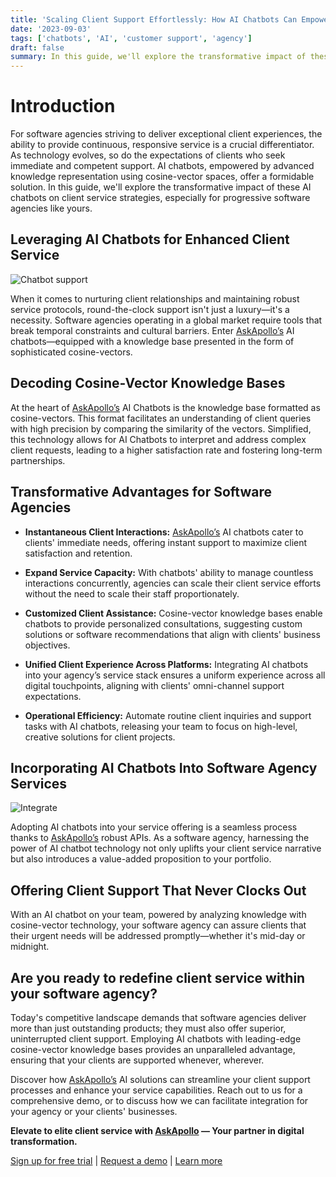 ```yaml
---
title: 'Scaling Client Support Effortlessly: How AI Chatbots Can Empower Your Software Agency'
date: '2023-09-03'
tags: ['chatbots', 'AI', 'customer support', 'agency']
draft: false
summary: In this guide, we'll explore the transformative impact of these AI chatbots on client service strategies, especially for progressive software agencies like yours.
---
```


# Introduction

For software agencies striving to deliver exceptional client experiences, the ability to provide continuous, responsive service is a crucial differentiator. As technology 
evolves, so do the expectations of clients who seek immediate and competent support. AI chatbots, empowered by advanced knowledge representation using cosine-vector spaces, 
offer a formidable solution. In this guide, we'll explore the transformative impact of these AI chatbots on client service strategies, especially for progressive software 
agencies like yours.

<TOCInline toc={props.toc} exclude="Introduction"/>

## Leveraging AI Chatbots for Enhanced Client Service
<div className="flex relative w-full h-[250px] p-4 border rounded shadow overflow-hidden bg-white">
    <Image alt="Chatbot support" src="/static/images/chatbot_support.svg" fill={true} className=" object-contain mt-0 " />
</div>

When it comes to nurturing client relationships and maintaining robust service protocols, round-the-clock support isn't just a luxury—it's a necessity. Software agencies 
operating in a global market require tools that break temporal constraints and cultural barriers. Enter [AskApollo’s](https://www.askapollohq.com) AI chatbots—equipped with a knowledge base presented in 
the form of sophisticated cosine-vectors.

## Decoding Cosine-Vector Knowledge Bases
At the heart of [AskApollo’s](https://www.askapollohq.com) AI Chatbots is the knowledge base formatted as cosine-vectors. This format facilitates an understanding of client queries with high precision by 
comparing the similarity of the vectors. Simplified, this technology allows for AI Chatbots to interpret and address complex client requests, leading to a higher satisfaction 
rate and fostering long-term partnerships.

## Transformative Advantages for Software Agencies

- **Instantaneous Client Interactions:** [AskApollo’s](https://www.askapollohq.com) AI chatbots cater to clients' immediate needs, offering instant support to maximize client satisfaction and retention.
  
- **Expand Service Capacity:** With chatbots' ability to manage countless interactions concurrently, agencies can scale their client service efforts without the need to scale 
their staff proportionately.
  
- **Customized Client Assistance:** Cosine-vector knowledge bases enable chatbots to provide personalized consultations, suggesting custom solutions or software recommendations 
that align with clients' business objectives.
  
- **Unified Client Experience Across Platforms:** Integrating AI chatbots into your agency’s service stack ensures a uniform experience across all digital touchpoints, aligning 
with clients' omni-channel support expectations.

- **Operational Efficiency:** Automate routine client inquiries and support tasks with AI chatbots, releasing your team to focus on high-level, creative solutions for client 
projects.

## Incorporating AI Chatbots Into Software Agency Services
<div className="flex relative w-full h-[250px] p-4 border rounded shadow overflow-hidden bg-white">
    <Image alt="Integrate" src="/static/images/connect.svg" fill={true} className=" object-contain mt-0 " />
</div>

Adopting AI chatbots into your service offering is a seamless process thanks to [AskApollo’s](https://www.askapollohq.com) robust APIs. As a software agency, harnessing the power of AI chatbot technology 
not only uplifts your client service narrative but also introduces a value-added proposition to your portfolio.

## Offering Client Support That Never Clocks Out
With an AI chatbot on your team, powered by analyzing knowledge with cosine-vector technology, your software agency can assure clients that their urgent needs will be addressed 
promptly—whether it's mid-day or midnight.

## Are you ready to redefine client service within your software agency?
Today's competitive landscape demands that software agencies deliver more than just outstanding products; they must also offer superior, uninterrupted client support. 
Employing AI chatbots with leading-edge cosine-vector knowledge bases provides an unparalleled advantage, ensuring that your clients are supported whenever, wherever.

Discover how [AskApollo’s](https://www.askapollohq.com) AI solutions can streamline your client support processes and enhance your service capabilities. Reach out to us for a comprehensive demo, or 
to discuss how we can facilitate integration for your agency or your clients' businesses.

**Elevate to elite client service with [AskApollo](https://www.askapollohq.com) — Your partner in digital transformation.**

[Sign up for free trial](https://www.askapollohq.com) | [Request a demo](https://x.com/RellsFargo) | [Learn more](https://www.askapollohq.com)
